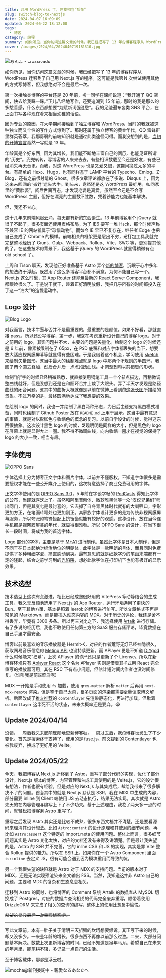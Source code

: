 ```yaml
---
title: 弃用 WordPress 了，但我相当“后悔”
slug: switch-blog-to-nextjs
date: 2024-04-07 16:09:09
updated: 2024-05-22 18:12:00
tags:
  - 博客
category: 编程
summary: 如你所见，当你访问这篇文章的时候，我已经把写了 13 年的博客程序从 WordPress 迁移到了自己用 Next.js 写的程序，这可能是我第 N 次尝试使用其他的方式写博客，但我想绝对不会是最后一次。
cover: /images/2024/04/2024040719182310.jpg
---
```


![あんよ - crossroads](/images/2024/04/2024040719182344.jpg)

如你所见，当你访问这篇文章的时候，我已经把写了 13 年的博客程序从 WordPress 迁移到了自己用 Next.js 写的程序。这可能是我第 N 次尝试使用其他的方式写博客，但我想绝对不会是最后一次。

第一次接触类博客的平台还是 20 年前，初一同学在课间说道：“我开通了 QQ 空间，快去给我踩一踩。”正儿八经地写作，还要追溯到 15 年前，那时的我是那么的多愁善感，什么东西都想要“为赋新词强说愁”。我的足迹遍布各类 SNS 平台，在上面书写各种现在看来相当幼稚的话语。

因为专业的原因，在大学期间接触到了独立博客和 WordPress，当时的我就被这种独立而又个性的写作方式惊到了。那时还属于独立博客的黄金年代，QQ 雷锋群里群英荟萃，我那孱弱的前端知识就是通过此类途径习得。而我没想到的是，[当初的开博宣言](/the-beginning-of-blog)竟然一写就是 13 年。

年龄真是个好东西，因为其增长，我们能不断地丰富自己的阅历，也能见证所谓的“历史”。兜兜转转，写博客的人来来去去。有些相识数载至今还是好友，有些已经消失再无音讯。而我，对这 WordPress 也是又爱又恨，这期间换过太多的平台。有简单的 Hexo、Hugo，也有同样基于 LAMP 平台的 Typecho、Emlog、Z-Blog，还有之前很时髦的 Ghost。很多文章评论都放在了多说、Disqus 上，因为这来来回回的“搬迁”遗失大半。到头来，竟然还是这 WordPress 最好用，如同家里的“黄脸婆”，阅尽世间百态，才发现老婆是真爱。虽然至今还是不会写 WordPress 主题，但好在漂亮的主题数不胜数，凭着钞能力也能基本解决。

但，我还不甘心。

这十几年来前端风起云涌，每天都有新的东西诞生。13 年前博客用个 jQuery 就很了不起了，很多页面还使用表格布局，为了 IE6 要写一堆 Hack，那个时候声称不兼容 IE 的网站都属于“珍惜动物”。而如今 IE 早已不复存在，继任者 Edge 也把自己变成了 Chrome 的模样。前端相关的框架更是层出不穷，光打包工具我就完完整整地经历了 Grunt、Gulp、Webpack、Rollup、Vite、SWC 等，更别提其他的了。在这些技术的背景下，我这基于 jQuery 的 WordPress 就显得稍微有点 old school 了。

上周和 Tison 聊天，发现他正好准备基于 Astro 弄个[新的博客](https://github.com/tisonkun/dacapo)。沉眠于心中多年的想法终于浮起，既然用了这么多博客平台都不满意，为何不能自己写一个。Next.js 这么时髦，其 App Router 还能用最新的 React Server Component，我都眼馋很久了。于是说干就干，趁着正好清明放假，我把几乎所有的时间都投入在了这一“浩大”的造博运动中。

## Logo 设计

![Blog Logo](/images/2024/04/2024040719297778.jpg)

对我而言，技术牛逼与否并不是最重要的，最重要的是颜值。如果不好看，那就直接 pass。所以还没写博客，第一步，我就在考虑重新设计自己的博客 logo。对于之前用的 logo，其实问题并不大，主要的问题是矢量化。绘制这个 logo 的时候还是 6 年前，像素被限制在了 65px，在 PSD 底稿和对应字体都丢失的当下，想要放大适应视网膜屏幕等就显得有些困难。于是我借着这个机会，学习使用 [sketch](https://sketch.com) 来绘制矢量图形。这当中最大的绘制难点就是 logo 中那两个不规则的半圆环，我画了两个圆去叠加，然后合并后一点点拖拽曲线。才调整到和以前相思的形状。

绘制“帆”字的时候已经稍微熟悉，就直接使用钢笔工具一个个锚点描边，再稍微调整曲线就好，但是没想到还是在和圆环合并上栽了大跟头。弄了半天才发现是路径曲线的闭合问题，这其中的曲折大概就像是以前在微博上看到的[这张长图](/images/2024/04/2024040719234718.jpg)所描绘的景象。不过万幸的是，最终圆满地达成了我想要的效果。

在绘制 logo 的同时，我也一并绘制了黑白两种形态，为日后主题支持黑白模式准备，同时也绘制了 Github Poster 放在 `README.md` 上用于展示。这当中最有意思的事情，就是对以膨胀色与收缩色的概念的复习。以前自学设计的时候，觉得这东西很抽象。这次设计黑色 logo 的时候，发现明明是同样的大小，但是黑色的 logo 在屏幕上就是显得大上一圈。我不得不微调曲线，向内收缩一圈才在视觉的保持了 logo 的大小一致，相当有趣。

## 字体使用

![OPPO Sans](/images/2024/04/2024040719182210.jpg)

字体选择上分为博客正文字体和图片字体。以前并不懂版权，不知道字体很多是需要授权才能在一些公开媒介上使用的，这次特意选择了商业免费可用的字体。

正文字体使用的是 [OPPO Sans 3.0](https://www.coloros.com/article/A00000050/)，5 年前在字谈字畅的 [PodCasts](https://thetype.com/typechat/ep-113/) 得知此字体的公布，当即就喜欢上了。虽然和阿里普惠体、微软雅黑体等一众“汉仪兄弟们”师出同门，但是其变化是最讨喜的。它去掉了自冬青黑体时代就有的大喇叭口，字形更加方正，在笔画转弯处也更加刚正。其家族字体设计更多的是为传统非视网膜屏幕服务，所以夸张的笔锋搭配上抗锯齿就能有较好的观感。这种设计，放在当今连手机都是视网膜屏幕的年代，就显得很难看。所以 OPPO Sans 的设计，在当下很长一段时间，将成为我的首选字体。

Logo 部分的字体，主要是基于 [M+A1](https://booth.pm/ja/items/2347968) 进行制作。虽然此字体是日本人制作，但是不同于在日本起绝对统治地位的明朝体，此字体是一款明朗的黑体，而且同时免费提供了多种粗细字型，简直感动到哭。最有意思的就是细款字形的笔画末端都有一定的隆起，结合之前学习到的[光陷阱](https://www.thetype.com/2021/06/21723/)，想必此款字体在打印机下也能有极好的显示效果。

## 技术选型

技术选型上这次有点激进，相比已经成熟很好用的 VitePress 等动静结合的生成工具，我义无反顾地选用了 Next.js 的 App Router，运行环境选用了更快的 Bun。至于其他方面，基本是照着 [leerob](https://leerob.io) 的博客进行仿写。所以文章格式不再是常见的 Markdown，而是能插入动态内容的 MDX。对于历史的评论，我还是舍不得丢弃，毕竟有 3000 多条。所以再三对比之下，我选择使用 [Artalk](https://artalk.js.org) 进行存储。有了多说的经历后，我也不敢使用任何第三方的 SaaS 服务存储评论，毕竟数据在自己手里才最安全。

博客以前最喜欢的音乐播放器是 Hermit-X，对应的作者荒野无灯已经神隐很久，获取网易音乐信息的 [Meting API](https://github.com/metowolf/Meting) 也没持续更新。而 APlayer 更是不知道 [DIYgod](https://diygod.cc) 什么时候能来“扫墓”，上次 APlayer 的诈尸还只是更新了个 License。所以在新博客环境只有 [Aplayer React](https://aplayer-react.js.org) 这个名为 APlayer 实则是借着其样式用 React 完全重写的播放器可用，其在 RSC 下有点小问题，但估计短时间内作者也没时间修复。（谁叫我是前端菜鸟呢）

MDX 一开始是手动使用 `fs` 加载，使用 `grey-matter` 解析 `matter` 后再用 `next-mdx-remote` 渲染。但是鉴于自己太菜，很多页面的渲染都需要全量读取博文解析。后面改成了[推友推荐](https://twitter.com/ilovek8s/status/1776809454790676827)的 `contentlayer` 先渲染静态化，再进行加载。但瞅着 `contentlayer` 这半死不活的状态，未来大概率还是要弃。😭

## Update 2024/04/14

没错，一周后我又来屁颠屁颠地更新博客啦，一周过去后，我的博客也发生了不少变化。首先是搜索终于支持了，使用的是 fuse.js。前文提到的 Contentlayer 也被我废弃，换成了更好用的 Velite。

## Update 2024/05/22

今天，我把博客从 Next.js 迁移到了 Astro，重写了部分代码的实现，优化了部分设计。Next.js 版本的博客，内容管理和生成工具使用的是 Velite.js，它的设计很有想法，作者也很有经验。但是对应的 Next.js 与其集成后，却给我带来了很多解决不了的问题。首当其中的就是 Next.js 默认是 SSR，我在 MDX 中生成的内容，部分需要 inline 到 Client 端使用 JS 去动态执行，结果无法实现。其次就是 Astro 先天的在内容管理与编写上下了不少功夫。基于上述理由，我花了两天多一点的时间，就轻松把博客用 Astro 重写了。

重写之后发现 Astro 其实还是比较不成熟，很多东西文档并不清楚，还是要看源码来理清其设计想法。比如 `Astro:content` 的设计原理和其使用的细节问题，再比如 `Astro:assert` 这个特定的 import.meta 的使用问题。整体上而言，很多细节问题其实是 Astro 变化太快，对应的文档还没有来得及讲清楚。但是最让我失望的是，Astro 的 SSR 并不完善，它的 inline CSS 和 JS 的实现，其实是靠 Vite 整合 Rollup 提供的能力。所以在 SSR 上，如果你在一个 Astro Component 里面 `is:inline` 去定义 JS，很有可能会遇到因为模块重用而导致的坑。

另一个我很失望的缺陷就是 Astro 对于 MDX 的支持问题。当前的版本对于 MDX，还是无法实现预渲染来全文输出 RSS。当然，我知道这并非 Astro 自己的问题，主要和 MDX 的复杂和生态息息相关。

迁移到 Astro 的同时，也将博客的 Comment 系统 Artalk 的数据库从 MySQL 切换成了 Postgres，对应的数据库查询相关的代码完全废弃重写，顺带着使用 DrizzleORM 来完成了相关的查询的编写。整体上的使用比想象中愉悦。

~~希望这是我最后一次重写博客吧。~~

---

写此文章前，本有一肚子关于清明三天折腾的坎坷想要倾诉。真正写下来的时候，却又没多少。一来是年龄的增长，很多东西不再像以前那么过激。二来，大部分问题基本解决。数数上次更新博客的时间，已经不知道是猴年马月。希望自己在未来的年月里，能笔耕不辍，多记录一点自己的生活。

至于博客载体，那都是浮云啦。

![mocha@新刊委託中 - 親愛なるあなたへ](/images/2024/04/2024040719244778.jpg)
